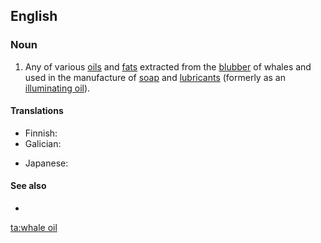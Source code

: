 ==English==
{{wikipedia}}

===Noun===
{{en-noun|head=[[whale]] [[oil]]}}

# Any of various [[oil]]s and [[fat]]s extracted from the [[blubber]] of whales and used in the manufacture of [[soap]] and [[lubricant]]s (formerly as an [[illuminating oil]]).

====Translations====
{{trans-top|oil or fat extracted from whale blubber}}
* Finnish: {{t|fi|valaanrasva}}
* Galician: {{t+|gl|aceite de balea|m}}
{{trans-mid}}
* Japanese: {{t|ja|鯨油|tr=げいゆ, geiyu|sc=Jpan}}
{{trans-bottom}}

====See also====
* {{l|en|spermaceti}}

[[ta:whale oil]]
